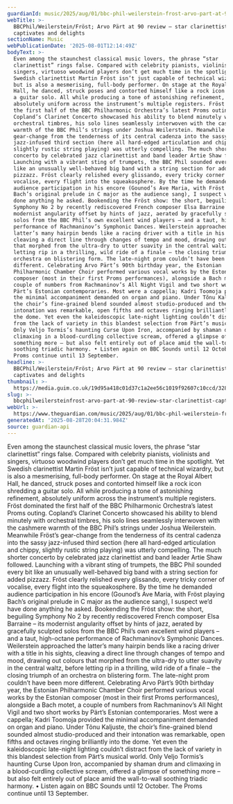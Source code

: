 ```yaml
---
guardianId: music/2025/aug/01/bbc-phil-weilerstein-frost-arvo-part-at-90-review-prom
webTitle: >-
  BBCPhil/Weilerstein/Fröst; Arvo Pärt at 90 review – star clarinettist
  captivates and delights 
sectionName: Music
webPublicationDate: '2025-08-01T12:14:49Z'
bodyText: >-
  Even among the staunchest classical music lovers, the phrase “star
  clarinettist” rings false. Compared with celebrity pianists, violinists and
  singers, virtuoso woodwind players don’t get much time in the spotlight. Yet
  Swedish clarinettist Martin Fröst isn’t just capable of technical wizardry,
  but is also a mesmerising, full-body performer. On stage at the Royal Albert
  Hall, he danced, struck poses and contorted himself like a rock icon shredding
  a guitar solo. All while producing a tone of astonishing refinement,
  absolutely uniform across the instrument’s multiple registers. Fröst dominated
  the first half of the BBC Philharmonic Orchestra’s latest Proms outing.
  Copland’s Clarinet Concerto showcased his ability to blend minutely with
  orchestral timbres, his solo lines seamlessly interwoven with the cashmere
  warmth of the BBC Phil’s strings under Joshua Weilerstein. Meanwhile Fröst’s
  gear-change from the tenderness of its central cadenza into the sassy
  jazz-infused third section (here all hard-edged articulation and chippy,
  slightly rustic string playing) was utterly compelling. The much shorter
  concerto by celebrated jazz clarinettist and band leader Artie Shaw followed.
  Launching with a vibrant sting of trumpets, the BBC Phil sounded every bit
  like an unusually well-behaved big band with a string section for added
  pizzazz. Fröst clearly relished every glissando, every tricky corner of
  vocalise, every flight into the squeakosphere. By the time he demanded
  audience participation in his encore (Gounod’s Ave Maria, with Fröst playing
  Bach’s original prelude in C major as the audience sang), I suspect we’d have
  done anything he asked. Bookending the Fröst show: the short, beguiling
  Symphony No 2 by recently rediscovered French composer Elsa Barraine – its
  modernist angularity offset by hints of jazz, aerated by gracefully sculpted
  solos from the BBC Phil’s own excellent wind players – and a taut, high-octane
  performance of Rachmaninov’s Symphonic Dances. Weilerstein approached the
  latter’s many hairpin bends like a racing driver with a title in his sights,
  cleaving a direct line through changes of tempo and mood, drawing out colours
  that morphed from the ultra-dry to utter suavity in the central waltz, before
  letting rip in a thrilling, wild ride of a finale – the closing triumph of an
  orchestra on blistering form. The late-night prom couldn’t have been more
  different. Celebrating Arvo Pärt’s 90th birthday year, the Estonian
  Philharmonic Chamber Choir performed various vocal works by the Estonian
  composer (most in their first Proms performances), alongside a Bach motet, a
  couple of numbers from Rachmaninov’s All Night Vigil and two short works by
  Pärt’s Estonian contemporaries. Most were a cappella; Kadri Toomoja provided
  the minimal accompaniment demanded on organ and piano. Under Tõnu Kaljuste,
  the choir’s fine-grained blend sounded almost studio-produced and their
  intonation was remarkable, open fifths and octaves ringing brilliantly into
  the dome. Yet even the kaleidoscopic late-night lighting couldn’t distract
  from the lack of variety in this blandest selection from Pärt’s musical world.
  Only Veljo Tormis’s haunting Curse Upon Iron, accompanied by shaman drum and
  climaxing in a blood-curdling collective scream, offered a glimpse of
  something more – but also felt entirely out of place amid the wall-to-wall
  soothing triadic harmony. • Listen again on BBC Sounds until 12 October. The
  Proms continue until 13 September.
headline: >-
  BBCPhil/Weilerstein/Fröst; Arvo Pärt at 90 review – star clarinettist
  captivates and delights 
thumbnail: >-
  https://media.guim.co.uk/19d95a418c01d37c1a2ee56c1019f92607c10ccd/328_0_2500_2000/500.jpg
slug: >-
  bbcphilweilersteinfrost-arvo-part-at-90-review-star-clarinettist-captivates-and-delights
webUrl: >-
  https://www.theguardian.com/music/2025/aug/01/bbc-phil-weilerstein-frost-arvo-part-at-90-review-prom
generatedAt: '2025-08-28T20:04:31.984Z'
source: guardian-api
---
```

Even among the staunchest classical music lovers, the phrase “star clarinettist” rings false. Compared with celebrity pianists, violinists and singers, virtuoso woodwind players don’t get much time in the spotlight. Yet Swedish clarinettist Martin Fröst isn’t just capable of technical wizardry, but is also a mesmerising, full-body performer. On stage at the Royal Albert Hall, he danced, struck poses and contorted himself like a rock icon shredding a guitar solo. All while producing a tone of astonishing refinement, absolutely uniform across the instrument’s multiple registers. Fröst dominated the first half of the BBC Philharmonic Orchestra’s latest Proms outing. Copland’s Clarinet Concerto showcased his ability to blend minutely with orchestral timbres, his solo lines seamlessly interwoven with the cashmere warmth of the BBC Phil’s strings under Joshua Weilerstein. Meanwhile Fröst’s gear-change from the tenderness of its central cadenza into the sassy jazz-infused third section (here all hard-edged articulation and chippy, slightly rustic string playing) was utterly compelling. The much shorter concerto by celebrated jazz clarinettist and band leader Artie Shaw followed. Launching with a vibrant sting of trumpets, the BBC Phil sounded every bit like an unusually well-behaved big band with a string section for added pizzazz. Fröst clearly relished every glissando, every tricky corner of vocalise, every flight into the squeakosphere. By the time he demanded audience participation in his encore (Gounod’s Ave Maria, with Fröst playing Bach’s original prelude in C major as the audience sang), I suspect we’d have done anything he asked. Bookending the Fröst show: the short, beguiling Symphony No 2 by recently rediscovered French composer Elsa Barraine – its modernist angularity offset by hints of jazz, aerated by gracefully sculpted solos from the BBC Phil’s own excellent wind players – and a taut, high-octane performance of Rachmaninov’s Symphonic Dances. Weilerstein approached the latter’s many hairpin bends like a racing driver with a title in his sights, cleaving a direct line through changes of tempo and mood, drawing out colours that morphed from the ultra-dry to utter suavity in the central waltz, before letting rip in a thrilling, wild ride of a finale – the closing triumph of an orchestra on blistering form. The late-night prom couldn’t have been more different. Celebrating Arvo Pärt’s 90th birthday year, the Estonian Philharmonic Chamber Choir performed various vocal works by the Estonian composer (most in their first Proms performances), alongside a Bach motet, a couple of numbers from Rachmaninov’s All Night Vigil and two short works by Pärt’s Estonian contemporaries. Most were a cappella; Kadri Toomoja provided the minimal accompaniment demanded on organ and piano. Under Tõnu Kaljuste, the choir’s fine-grained blend sounded almost studio-produced and their intonation was remarkable, open fifths and octaves ringing brilliantly into the dome. Yet even the kaleidoscopic late-night lighting couldn’t distract from the lack of variety in this blandest selection from Pärt’s musical world. Only Veljo Tormis’s haunting Curse Upon Iron, accompanied by shaman drum and climaxing in a blood-curdling collective scream, offered a glimpse of something more – but also felt entirely out of place amid the wall-to-wall soothing triadic harmony. • Listen again on BBC Sounds until 12 October. The Proms continue until 13 September.
